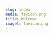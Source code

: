 ```yaml
---
slug: index
media: favicon.png
title: Welcome
image1: favicon.png
---
```

<Map>
<CommitButton
image={props.image1}
joinLabel="Join PrayerFast"
joinContent={`Are you ready to regularly pray and fast for every nation to have Holy Spirit led disciple makers who impact their churches, cultures, and countries for Christ? If so, click the "Join PrayerFast" button below.`}
joinDisclaimer="By joining, you agree to be added to the PrayerFast map. No personally identifiable information will be collected."
resourceLabel="PrayerFast Resources"
about="The PrayerFast Global Network is people, churches, and organizations called and committed to praying like Jesus did.  Motivated by His love. Committed to His mission. And empowered by His Spirit."
count="{{count}} people have joined the PrayerFast Global Network"
people="{{count}} People"
languages="{{count}} Languages"
cities="{{count}} Cities"
countries="{{count}} Countries"
timezones="{{count}} Timezones"
locale={props.locale}
/>
</Map>